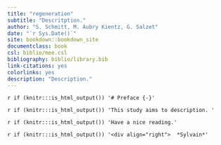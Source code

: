 ```yaml
--- 
title: "regeneration"
subtitle: "Descritption."
author: "S. Schmitt, M. Aubry Kientz, G. Salzet"
date: "`r Sys.Date()`"
site: bookdown::bookdown_site
documentclass: book
csl: biblio/mee.csl
bibliography: biblio/library.bib
link-citations: yes
colorlinks: yes
description: "Description."
---
```


`r if (knitr:::is_html_output()) '# Preface {-}'`

`r if (knitr:::is_html_output()) 'This study aims to description. '`

`r if (knitr:::is_html_output()) 'Have a nice reading.'`

`r if (knitr:::is_html_output()) '<div align="right">  *Sylvain*'`
